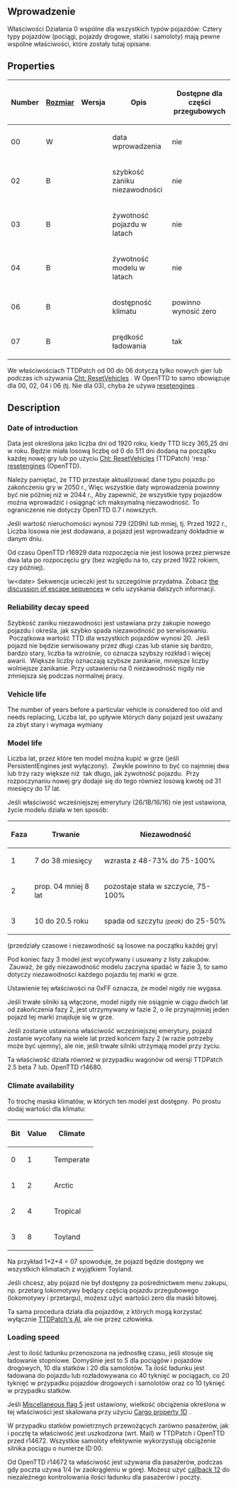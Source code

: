 {{pl/Development/NewGRF/inne strony|en=newgrf-specs.tt-wiki.net/wiki/Action0/Vehicles
|pl=pl/Development/NewGRF/NFO Specs/Action0/Vehicles
}} {{en/-}}<!--<br>{{ambox | text = w trakcie edycji.}}-->
<div style="float:right; padding-left:12px; background:none;"><!--{{NFONavVehicles}}-->{{pl/Development/NewGRF/NFO Specs/Navigation}}</div>

== Wprowadzenie ==
Właściwości Działania 0 wspólne dla wszystkich typów pojazdów:
Cztery typy pojazdów (pociągi, pojazdy drogowe, statki i samoloty) mają pewne wspólne właściwości, które zostały tutaj opisane.

== Properties ==

{| class="wikitable"
|-
!Number !![[pl/Development/NewGRF/NFO Specs/GRFActionsDetailed|Rozmiar]]!!Wersja!!Opis!!Dostępne dla części przegubowych
|-
|00 ||W||{{pl/Development/NewGRF/ottdp|0.6|2.0}}||data wprowadzenia||nie
|-
| 02||B||{{pl/Development/NewGRF/ottdp|0.6|2.0}}||szybkość zaniku niezawodności||nie
|-
| 03||B||{{pl/Development/NewGRF/ottdp|0.6|2.0}}||żywotność pojazdu w latach||nie
|-
| 04||B||{{pl/Development/NewGRF/ottdp|0.6|2.0}}||żywotność modelu w latach||nie
|-
| 06||B||{{pl/Development/NewGRF/ottdp|0.6|2.0}}||dostępność klimatu||powinno wynosić zero
|-
| 07||B||{{pl/Development/NewGRF/ottdp|0.6|2.0}} {{pl/Development/NewGRF/grfFrom|2}}||prędkość ładowania||tak
|}

We właściwościach TTDPatch od 00 do 06 dotyczą tylko nowych gier lub podczas ich używania <!-- [[ttwiki:ResetVehicleData|Cht: ResetVehicles]] -->[http://www.tt-wiki.net/wiki/ResetVehicleData Cht: ResetVehicles] .
W OpenTTD to samo obowiązuje dla 00, 02, 04 i 06 (tj. Nie dla 03), chyba że używa <!-- [[ottdwiki:Console#Other_commands|resetengines]] --> <!-- [http://wiki.openttd.org/Console#Other_commands resetengines] --> [[pl/Manual/Konsola#inne-komendy|resetengines]] .

== Description ==

=== Date of introduction ===

Data jest określona jako liczba dni od 1920 roku, kiedy TTD liczy 365,25 dni w roku. Będzie miała losową liczbę od 0 do 511 dni dodaną na początku każdej nowej gry lub po użyciu <!--[[ttwiki:ResetVehicleData|Cht: ResetVehicles]]-->[http://www.tt-wiki.net/wiki/ResetVehicleData Cht: ResetVehicles] (TTDPatch) 'resp.' <!--[[ottdwiki:Console#Other_commands|resetengines]]-->[[pl/Manual/Konsola#inne-komendy | resetengines]] (OpenTTD).

{{pl/Development/NewGRF/ottdp|&lt;0.7|}} Należy pamiętać, że TTD przestaje aktualizować dane typu pojazdu po zakończeniu gry w 2050 r., Więc wszystkie daty wprowadzenia powinny być nie później niż w 2044 r., Aby zapewnić, że wszystkie typy pojazdów można wprowadzić i osiągnąć ich maksymalną niezawodność. To ograniczenie nie dotyczy OpenTTD 0.7 i nowszych.

{{pl/Development/NewGRF/ottdp|&lt;0.7| |ottdrev=before r16929}} Jeśli wartość nieruchomości wynosi 729 (2D9h) lub mniej, tj. Przed 1922 r., Liczba losowa nie jest dodawana, a pojazd jest wprowadzany dokładnie w danym dniu.

{{pl/Development/NewGRF/ottdp|0.7|no}} Od czasu OpenTTD r16929 data rozpoczęcia nie jest losowa przez pierwsze dwa lata po rozpoczęciu gry (bez względu na to, czy przed 1922 rokiem, czy później).

\w&lt;date&gt; Sekwencja ucieczki jest tu szczególnie przydatna. Zobacz [[pl/Development/NewGRF/NFO Specs/GRFActionsDetailed#byte-order|the discussion of escape sequences]] w celu uzyskania dalszych informacji.

=== Reliability decay speed ===

Szybkość zaniku niezawodności jest ustawiana przy zakupie nowego pojazdu i określa, jak szybko spada niezawodność po serwisowaniu. &nbsp;Początkowa wartość TTD dla wszystkich pojazdów wynosi 20. &nbsp;Jeśli pojazd nie będzie serwisowany przez długi czas lub stanie się bardzo, bardzo stary, liczba ta wzrośnie, co oznacza szybszy rozkład i więcej awarii. &nbsp;Większe liczby oznaczają szybsze zanikanie, mniejsze liczby wolniejsze zanikanie. Przy ustawieniu na 0 niezawodność nigdy nie zmniejsza się podczas normalnej pracy.

=== Vehicle life ===

The number of years before a particular vehicle is considered too old and needs replacing,
Liczba lat, po upływie których dany pojazd jest uważany za zbyt stary i wymaga wymiany
=== Model life ===

Liczba lat, przez które ten model można kupić w grze (jeśli PersistentEngines jest wyłączony). &nbsp;Zwykle powinno to być co najmniej dwa lub trzy razy większe niż &nbsp;tak długo, jak żywotność pojazdu. &nbsp;Przy rozpoczynaniu nowej gry dodaje się do tego również losową kwotę od 31 miesięcy do 17 lat.

Jeśli właściwość wcześniejszej emerytury (26/1B/16/16) nie jest ustawiona, życie modelu działa w ten sposób:

{|
|-
!Faza !!Trwanie !!Niezawodność
|-
|1||7 do 38 miesięcy||wzrasta z 48-73% do 75-100%
|-
|2||prop. 04 mniej 8 lat||pozostaje stała w szczycie, 75-100%
|-
|3||10 do 20.5 roku||spada od szczytu <small>''(peak)''</small> do 25-50%
|}

(przedziały czasowe i niezawodność są losowe na początku każdej gry)

Pod koniec fazy 3 model jest wycofywany i usuwany z listy zakupów. &nbsp;Zauważ, że gdy niezawodność modelu zaczyna spadać w fazie 3, to samo dotyczy niezawodności każdego pojazdu tej marki w grze.

Ustawienie tej właściwości na 0xFF oznacza, że ​​model nigdy nie wygasa.

Jeśli trwałe silniki są włączone, model nigdy nie osiągnie w ciągu dwóch lat od zakończenia fazy 2, jest utrzymywany w fazie 2, o ile przynajmniej jeden pojazd tej marki znajduje się w grze.

Jeśli zostanie ustawiona właściwość wcześniejszej emerytury, pojazd zostanie wycofany na wiele lat przed końcem fazy 2 (w razie potrzeby może być ujemny), ale nie, jeśli trwałe silniki utrzymają model przy życiu.

{{pl/Development/NewGRF/ottdp|0.7|2.5|ottdrev=r14680|ttdprev=2.5 beta 7}} Ta właściwość działa również w przypadku wagonów od wersji TTDPatch 2.5 beta 7 lub. OpenTTD r14680.

=== Climate availability ===

To trochę maska ​​klimatów, w których ten model jest dostępny. &nbsp;Po prostu dodaj wartości dla klimatu:

{|
|-
!Bit!!Value!!Climate
|-
|0||1||Temperate
|-
|1||2||Arctic
|-
|2||4||Tropical
|-
|3||8||Toyland
|}

Na przykład 1+2+4 = 07 spowoduje, że pojazd będzie dostępny we wszystkich klimatach z wyjątkiem Toyland.

Jeśli chcesz, aby pojazd nie był dostępny za pośrednictwem menu zakupu, np. przetarg lokomotywy będący częścią pojazdu przegubowego (lokomotywy i przetargu), możesz użyć wartości zero dla maski bitowej.

{{pl/Development/NewGRF/ottdp|no|2.5}} Ta sama procedura działa dla pojazdów, z których mogą korzystać wyłącznie [[pl/Development/NewGRF/NFO Specs/Callback/AI construction∕purchase selection |TTDPatch's AI]], ale nie przez człowieka.

=== Loading speed ===
Jest to ilość ładunku przenoszona na jednostkę czasu, jeśli stosuje się ładowanie stopniowe. Domyślnie jest to 5 dla pociągów i pojazdów drogowych, 10 dla statków i 20 dla samolotów. Ta ilość ładunku jest ładowana do pojazdu lub rozładowywana co 40 tyknięć w pociągach, co 20 tyknięć w przypadku pojazdów drogowych i samolotów oraz co 10 tyknięć w przypadku statków.

Jeśli [[pl/Development/NewGRF/NFO Specs/Action0/Vehicles/Trains#miscellaneous-flags-27|Miscellaneous flag 5]] jest ustawiony, wielkość obciążenia określona w tej właściwości jest skalowana przy użyciu  [[pl/Development/NewGRF/NFO Specs/Action0/Cargos#capacity-multiplier-1d|Cargo property 1D]] .

{{pl/Development/NewGRF/ottdp|&lt;0.7||ottdrev=before r14672}} W przypadku statków powietrznych przewożących zarówno pasażerów, jak i pocztę ta właściwość jest uszkodzona (wrt. Mail) w TTDPatch i OpenTTD przed r14672. Wszystkie samoloty efektywnie wykorzystują obciążenie silnika pociągu o numerze ID 00.

{{pl/Development/NewGRF/ottdp|0.7|no|ottdrev=r14672}} Od OpenTTD r14672 ta właściwość jest używana dla pasażerów, podczas gdy poczta używa 1/4 (w zaokrągleniu w górę). Możesz użyć [[pl/Development/NewGRF/NFO Specs/Callback/Main Page#load-amount-12|callback 12]]  do niezależnego kontrolowania ilości ładunku dla pasażerów i poczty.